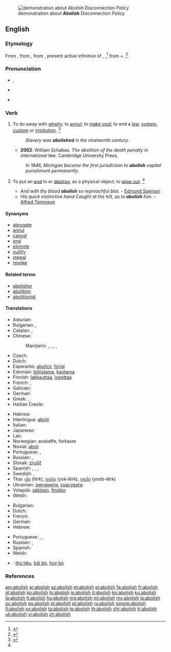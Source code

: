 [[Image:2008 03 15 Anonymous v Co$ Abolish Disconnection Policy.jpg|thumb|right|demonstration about '''Abolish''' Disconnection Policy]]
==English==

===Etymology===
From {{etyl|enm|en}} {{term|abolisshen|lang=enm}}, from {{etyl|frm|en}} {{term|abolir||to abolish|lang=frm}}, from {{etyl|la|en}} {{term|abolere|abolēre|destroy, cause to die out|lang=la}},  present active infinitive of {{term|aboleo|aboleō|destroy, abolish|lang=la}}, {{term|abolesco||to wither, to decay|lang=la}},<ref>{{reference-book | last =| first = | authorlink =  | coauthors =  | editor =Urdang, Laurence    | others =  | title = The Random House College Dictionary | origdate =  | origyear = 1975| origmonth =  | url =  | format =  | accessdate =  | accessyear =  | accessmonth =  | edition =  | date =  | year =1984| month =  | publisher =Random House, Inc.  | location = New York, NY | language =  | id =  | doi = | isbn =0-394-43600-8 | lccn = | ol = | pages =4| chapter =  | chapterurl =  | quote =}}</ref> from {{term|ab||from, away from|lang=la}} + {{term|oleo|oleō|to grow|lang=la}}.<ref>{{reference-book | last =| first = | authorlink =  | coauthors =  | editor =Gove, Philip Babcock    | others =  | title = Webster's Third International Dictionary of the English Language Unabridged | origdate =  | origyear = 1909 | origmonth =  | url =  | format =  | accessdate =  | accessyear =  | accessmonth =  | edition =  | date =  | year =1976  | month =  | publisher =G. & C. Merriam Co.  | location = Springfield, MA | language =  | id =  | doi = | isbn =0-87779-101-5 | lccn = | ol = | pages =4| chapter =  | chapterurl =  | quote =}}</ref>

===Pronunciation===
* {{a|UK}} {{enPR|ə-bŏl'ĭsh}} {{IPA|/əˈbɒlɪʃ/}}, {{X-SAMPA|/@"bQlIS/}}
* {{a|US}} {{IPA|/əˈbɑl.ɪʃ/|/əˈbɑl.əʃ/}}
* {{audio|en-us-abolish.ogg|Audio (US)}}

===Verb===
{{en-verb|abolish|es}}

# To do away with [[wholly]]; to [[annul]]; to [[make void]]; to end a [[law]], [[system]], [[custom]] or [[institution]]. {{defdate|First attested from around 1350 to 1470.}}<ref name=SOED>{{reference-book | last =| first = | authorlink =  | coauthors =  | editor =Brown, Lesley  | others =  | title = The Shorter Oxford English Dictionary | origdate =  | origyear = 1933| origmonth =  | url =  | format =  | accessdate =  | accessyear =  | accessmonth =  | edition = 5th | date =  | year =2003| month =  | publisher =Oxford University Press  | location =Oxford, UK | language =  | id =  | doi = | isbn =978-0-19-860575-7 | lccn = | ol = | pages =6| chapter =  | chapterurl =  | quote =}}</ref>
#: ''Slavery was '''abolished''' in the nineteenth century.''
#* '''2002''': William Schabas. ''The abolition of the death penalty in international law''. Cambridge University Press.
#: ''In 1846, Michigan became the first jurisdiction to '''abolish''' capital punishment permanently.''
# {{archaic}} To put an [[end]] to or [[destroy]], as a physical object; to [[wipe out]]. {{defdate|First attested from around 1350 to 1470.}}<ref name=SOED/>
#* ''And with thy blood '''abolish''' so reproachful blot.'' - [[w:Edmund Spenser|Edmund Spenser]]
#* ''His quick instinctive hand Caught at the hilt, as to '''abolish''' him.'' - [[w:Alfred Tennyson|Alfred Tennyson]]

====Synonyms====
{{checksyns}}
* [[abrogate]]
* [[annul]]
* [[cancel]]
* [[end]]
* [[eliminte]]
* [[nullify]]
* [[repeal]]
* [[revoke]]
<!-- what to do with this? WikiSaurus?
These words have in common the idea of setting aside by some [[overruling]] act.
* ''Abolish'' [[applies]] particularly to things of a permanent nature, such as institutions, usages, customs, etc.; as, to ''abolish'' [[monopolies]], [[serfdom]], slavery. ''Repeal'' [[describes]] the act by which the legislature of a state sets aside a law which it had previously [[enacted]].
* ''Abrogate'' was originally applied to the [[repeal]] of a law by the Roman people; and hence, when the power of making laws was [[usurped]] by the [[emperors]], the term was applied to ''their'' act of setting aside the laws. Thus it came to express that act by which a sovereign or an [[executive]] government sets aside laws, [[ordinances]], [[regulations]], [[treaties]], [[conventions]], etc.
* ''Revoke'' denotes the act of [[recalling]] some previous grant which [[conferred]], privilege, etc.; as, to ''revoke'' a decree, to ''revoke'' a power of [[attorney]], a promise, etc. Thus, also, we speak of the ''revocation'' of the [[Edict]] of [[Nantes]].
* ''Annul'' is used in a more general sense, denoting simply to make void; as, to ''annul'' a contract, to ''annul'' an agreement.
* ''Nullify'' is an old word applied to the setting of things aside either by force or by total [[disregard]]; as, to ''nullify'' an act of Congress.
* ''Cancel'' is to strike out or annul, by a [[deliberate]] exercise of power, something which has [[operative]] force. -->

====Related terms====
* [[abolisher]]
* [[abolition]]
* [[abolitionist]]

====Translations====
{{trans-top|to do away with}}
* Asturian: {{t|ast|abolir}}
* Bulgarian: {{t+|bg|премахвам}}, {{t+|bg|отменям}}
* Catalan: {{t+|ca|abolir}}, {{t+|ca|suprimir}}
* Chinese:
*: Mandarin: {{t|cmn|取消|tr=qǔxiāo|sc=Hani}}, {{t|cmn|廢除|sc=Hani}}, {{t|cmn|废除|tr=fèichú|sc=Hani}}, {{t|cmn|廢止|sc=Hani}}, {{t|cmn|废止|tr=fèizhǐ|sc=Hani}}
* Czech: {{t-|cs|zrušit}}
* Dutch: {{t+|nl|afschaffen}}
* Esperanto: [[abolicii]], [[forigi]]
* Estonian: [[tühistama]], [[kaotama]]
* Finnish: [[lakkauttaa]], [[lopettaa]]
* French: {{t+|fr|abolir}}, {{t+|fr|supprimer}}
* Galician: {{t|gl|abolir}}
* German: {{t+|de|abschaffen}}
* Greek: {{t+|el|καταργώ}}, {{t+|el|καταλύω}}
* Haitian Creole: {{tø|ht|aboli}}
{{trans-mid}}
* Hebrew: {{t-|he|ביטל|tr=bitél}}
* Interlingua: [[abolir]]
* Italian: {{t+|it|abolire}}
* Japanese: {{t+|ja|廃止|tr=はいしする, haishi suru|alt=廃止する|sc=Jpan}}
* Lao: {{t-|lo|ລົບລ້າງ|tr=lop-laang|sc=Laoo}}
* Norwegian: avskaffe, forkaste
* Novial: [[aboli]]
* Portuguese: {{t+|pt|abolir}}, {{t+|pt|suprimir}}
* Russian: {{t+|ru|отменять|tr=otmenjátʹ}} {{impf}}, {{t+|ru|отменить|tr=otmenítʹ}} {{pf.}}
* Slovak: [[zrušiť]]
* Spanish: {{t+|es|abolir}}, {{t+|es|suprimir}}, {{t+|es|abrogar}}, {{t+|es|quitar}}
* Swedish: {{t+|sv|överge}}, {{t+|sv|förkasta}}
* Thai: [[เลิก]] (lêrk), [[ยกเลิก]] (yok-lêrk), [[ยุบเลิก]] (yoob-lêrk)
* Ukrainian: [[знечинити]], [[скасувати]]
* Volapük: [[säkibön]], [[finidön]]
* Welsh: {{t+|cy|diddymu}}
{{trans-bottom}}

{{trans-top|to destroy}}
* Bulgarian: {{t+|bg|унищожавам}}
* Dutch: {{t+|nl|vernietigen}}
* French: {{t+|fr|détruire}}
* German: {{t+|de|vernichten}}
* Hebrew: {{t-|he|הרס|tr=harás}}
{{trans-mid}}
* Portuguese: {{t+|pt|destroçar}}, {{t+|pt|arrasar}}, {{t-|pt|acabar com}}
* Russian: {{t+|ru|уничтожать|tr=uničtožátʹ}} {{impf}}, {{t+|ru|уничтожить|tr=uničtóžitʹ}} {{pf.}}
* Spanish: {{t-|es|destrozar}}
* Welsh: {{t+|cy|dinistrio}}
{{trans-bottom}}

{{checktrans-top}}
* {{ttbc|vi}}: [[thủ tiêu]], [[bãi bỏ]], [[huỷ bỏ]]
{{trans-bottom}}

===References===
<references/>

[[am:abolish]]
[[ar:abolish]]
[[az:abolish]]
[[et:abolish]]
[[el:abolish]]
[[fa:abolish]]
[[fr:abolish]]
[[gl:abolish]]
[[ko:abolish]]
[[hi:abolish]]
[[io:abolish]]
[[it:abolish]]
[[kn:abolish]]
[[ku:abolish]]
[[la:abolish]]
[[lt:abolish]]
[[hu:abolish]]
[[mg:abolish]]
[[ml:abolish]]
[[my:abolish]]
[[ja:abolish]]
[[oc:abolish]]
[[ps:abolish]]
[[pl:abolish]]
[[pt:abolish]]
[[ru:abolish]]
[[simple:abolish]]
[[fi:abolish]]
[[sv:abolish]]
[[ta:abolish]]
[[te:abolish]]
[[th:abolish]]
[[chr:abolish]]
[[tr:abolish]]
[[uk:abolish]]
[[vi:abolish]]
[[zh:abolish]]